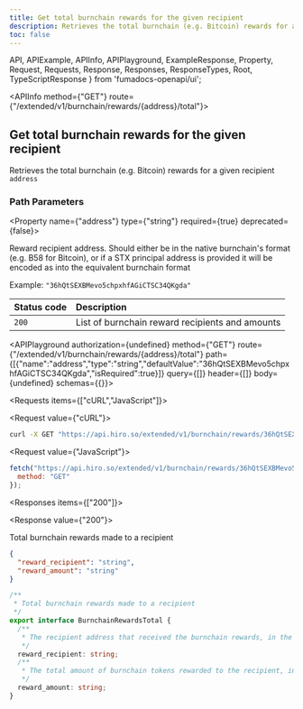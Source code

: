 ```yaml
---
title: Get total burnchain rewards for the given recipient
description: Retrieves the total burnchain (e.g. Bitcoin) rewards for a given recipient address.
toc: false
---
```


  API,
  APIExample,
  APIInfo,
  APIPlayground,
  ExampleResponse,
  Property,
  Request,
  Requests,
  Response,
  Responses,
  ResponseTypes,
  Root,
  TypeScriptResponse
} from 'fumadocs-openapi/ui';

<Root>

<API>

<APIInfo method={"GET"} route={"/extended/v1/burnchain/rewards/{address}/total"}>

## Get total burnchain rewards for the given recipient

Retrieves the total burnchain (e.g. Bitcoin) rewards for a given recipient `address`
### Path Parameters

<Property name={"address"} type={"string"} required={true} deprecated={false}>

Reward recipient address. Should either be in the native burnchain's format (e.g. B58 for Bitcoin), or if a STX principal address is provided it will be encoded as into the equivalent burnchain format

<span>Example: `"36hQtSEXBMevo5chpxhfAGiCTSC34QKgda"`</span>

</Property>

| Status code | Description |
| :------ | :------ |
| `200` | List of burnchain reward recipients and amounts |

<APIPlayground authorization={undefined} method={"GET"} route={"/extended/v1/burnchain/rewards/{address}/total"} path={[{"name":"address","type":"string","defaultValue":"36hQtSEXBMevo5chpxhfAGiCTSC34QKgda","isRequired":true}]} query={[]} header={[]} body={undefined} schemas={{}}>

</APIPlayground>

</APIInfo>

<APIExample>

<Requests items={["cURL","JavaScript"]}>

<Request value={"cURL"}>

```bash
curl -X GET "https://api.hiro.so/extended/v1/burnchain/rewards/36hQtSEXBMevo5chpxhfAGiCTSC34QKgda/total"
```

</Request>

<Request value={"JavaScript"}>

```js
fetch("https://api.hiro.so/extended/v1/burnchain/rewards/36hQtSEXBMevo5chpxhfAGiCTSC34QKgda/total", {
  method: "GET"
});
```

</Request>

</Requests>

<Responses items={["200"]}>

<Response value={"200"}>

Total burnchain rewards made to a recipient

<ResponseTypes>

<ExampleResponse>

```json
{
  "reward_recipient": "string",
  "reward_amount": "string"
}
```

</ExampleResponse>

<TypeScriptResponse>

```ts
/**
 * Total burnchain rewards made to a recipient
 */
export interface BurnchainRewardsTotal {
  /**
   * The recipient address that received the burnchain rewards, in the format native to the burnchain (e.g. B58 encoded for Bitcoin)
   */
  reward_recipient: string;
  /**
   * The total amount of burnchain tokens rewarded to the recipient, in the smallest unit (e.g. satoshis for Bitcoin)
   */
  reward_amount: string;
}
```

</TypeScriptResponse>

</ResponseTypes>

</Response>

</Responses>

</APIExample>

</API>

</Root>

